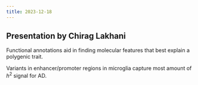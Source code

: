 ```yaml
---
title: 2023-12-18
---
```


## Presentation by Chirag Lakhani

Functional annotations aid in finding molecular features that best
explain a polygenic trait.

Variants in enhancer/promoter regions in microglia capture
most amount of $h^2$ signal for AD.
